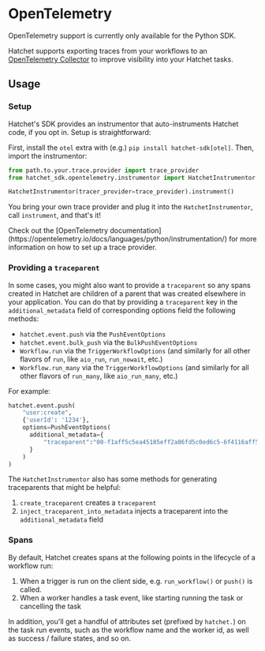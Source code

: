 
# OpenTelemetry

<Callout type="info" emoji="🪓">
  OpenTelemetry support is currently only available for the Python SDK.
</Callout>

Hatchet supports exporting traces from your workflows to an [OpenTelemetry Collector](https://opentelemetry.io/docs/collector/) to improve visibility into your Hatchet tasks.

## Usage

### Setup

Hatchet's SDK provides an instrumentor that auto-instruments Hatchet code, if you opt in. Setup is straightforward:

First, install the `otel` extra with (e.g.) `pip install hatchet-sdk[otel]`. Then, import the instrumentor:

```python
from path.to.your.trace.provider import trace_provider
from hatchet_sdk.opentelemetry.instrumentor import HatchetInstrumentor

HatchetInstrumentor(tracer_provider=trace_provider).instrument()
```

You bring your own trace provider and plug it into the `HatchetInstrumentor`, call `instrument`, and that's it!

<Callout type="info" emoji="🔭">
  Check out the [OpenTelemetry
  documentation](https://opentelemetry.io/docs/languages/python/instrumentation/)
  for more information on how to set up a trace provider.
</Callout>

### Providing a `traceparent`

In some cases, you might also want to provide a `traceparent` so any spans created in Hatchet are children of a parent that was created elsewhere in your application. You can do that by providing a `traceparent` key in the `additional_metadata` field of corresponding options field the following methods:

- `hatchet.event.push` via the `PushEventOptions`
- `hatchet.event.bulk_push` via the `BulkPushEventOptions`
- `Workflow.run` via the `TriggerWorkflowOptions` (and similarly for all other flavors of `run`, like `aio_run`, `run_nowait`, etc.)
- `Workflow.run_many` via the `TriggerWorkflowOptions` (and similarly for all other flavors of `run_many`, like `aio_run_many`, etc.)

For example:

```python
hatchet.event.push(
    "user:create",
    {'userId': '1234'},
    options=PushEventOptions(
      additional_metadata={
          "traceparent":"00-f1aff5c5ea45185eff2a06fd5c0ed6c5-6f4116aff54d54d1-01" ## example traceparent
      }
    )
)
```

The `HatchetInstrumentor` also has some methods for generating traceparents that might be helpful:

1. `create_traceparent` creates a `traceparent`
2. `inject_traceparent_into_metadata` injects a traceparent into the `additional_metadata` field

### Spans

By default, Hatchet creates spans at the following points in the lifecycle of a workflow run:

1. When a trigger is run on the client side, e.g. `run_workflow()` or `push()` is called.
2. When a worker handles a task event, like starting running the task or cancelling the task

In addition, you'll get a handful of attributes set (prefixed by `hatchet.`) on the task run events, such as the workflow name and the worker id, as well as success / failure states, and so on.
